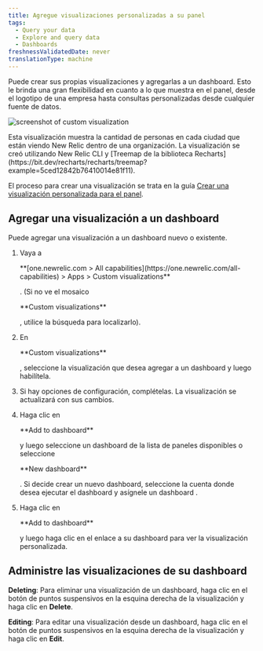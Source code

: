 ```yaml
---
title: Agregue visualizaciones personalizadas a su panel
tags:
  - Query your data
  - Explore and query data
  - Dashboards
freshnessValidatedDate: never
translationType: machine
---
```


Puede crear sus propias visualizaciones y agregarlas a un dashboard. Esto le brinda una gran flexibilidad en cuanto a lo que muestra en el panel, desde el logotipo de una empresa hasta consultas personalizadas desde cualquier fuente de datos.

<img
  title="Custom visualization"
  alt="screenshot of custom visualization"
  src="/images/dashboards_screenshot-crop_custom-visualizations-example.webp"
/>

<figcaption>
  Esta visualización muestra la cantidad de personas en cada ciudad que están viendo New Relic dentro de una organización. La visualización se creó utilizando New Relic CLI y [Treemap de la biblioteca Recharts](https://bit.dev/recharts/recharts/treemap?example=5ced12842b76410014e81f11).
</figcaption>

El proceso para crear una visualización se trata en la guía [Crear una visualización personalizada para el panel](https://developer.newrelic.com/build-apps/build-visualization).

## Agregar una visualización a un dashboard

Puede agregar una visualización a un dashboard nuevo o existente.

1. Vaya a

   <DNT>
     **[one.newrelic.com > All capabilities](https://one.newrelic.com/all-capabilities) > Apps > Custom visualizations**
   </DNT>

   . (Si no ve el mosaico

   <DNT>
     **Custom visualizations**
   </DNT>

   , utilice la búsqueda para localizarlo).

2. En

   <DNT>
     **Custom visualizations**
   </DNT>

   , seleccione la visualización que desea agregar a un dashboard y luego habilítela.

3. Si hay opciones de configuración, complételas. La visualización se actualizará con sus cambios.

4. Haga clic en

   <DNT>
     **Add to dashboard**
   </DNT>

   y luego seleccione un dashboard de la lista de paneles disponibles o seleccione

   <DNT>
     **New dashboard**
   </DNT>

   . Si decide crear un nuevo dashboard, seleccione la cuenta donde desea ejecutar el dashboard y asígnele un dashboard .

5. Haga clic en

   <DNT>
     **Add to dashboard**
   </DNT>

   y luego haga clic en el enlace a su dashboard para ver la visualización personalizada.

## Administre las visualizaciones de su dashboard

<DNT>**Deleting**</DNT>: Para eliminar una visualización de un dashboard, haga clic en el botón de puntos suspensivos en la esquina derecha de la visualización y haga clic en <DNT>**Delete**</DNT>.

<DNT>**Editing**</DNT>: Para editar una visualización desde un dashboard, haga clic en el botón de puntos suspensivos en la esquina derecha de la visualización y haga clic en <DNT>**Edit**</DNT>.
